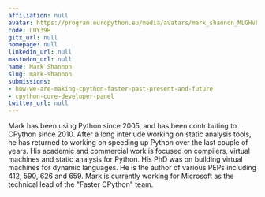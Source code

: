 ```yaml
---
affiliation: null
avatar: https://program.europython.eu/media/avatars/mark_shannon_MLGHvFH.jpg
code: LUY39H
gitx_url: null
homepage: null
linkedin_url: null
mastodon_url: null
name: Mark Shannon
slug: mark-shannon
submissions:
- how-we-are-making-cpython-faster-past-present-and-future
- cpython-core-developer-panel
twitter_url: null
---
```


Mark has been using Python since 2005, and has been contributing to CPython since 2010. After a long interlude working on static analysis tools, he has returned to working on speeding up Python over the last couple of years. His academic and commercial work is focused on compilers, virtual machines and static analysis for Python. His PhD was on building virtual machines for dynamic languages. He is the author of various PEPs including 412, 590, 626 and 659. Mark is currently working for Microsoft as the technical lead of the "Faster CPython" team.